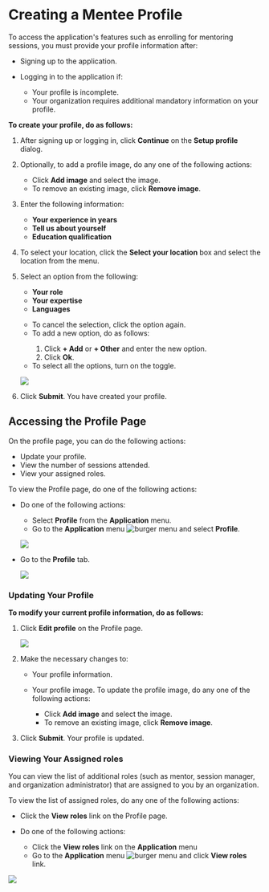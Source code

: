 
# Creating a Mentee Profile

To access the application's features such as enrolling for mentoring sessions, you must provide your profile information after:

* Signing up to the application.

* Logging in to the application if:

  * Your profile is incomplete.
  * Your organization requires additional mandatory information on your profile.

**To create your profile, do as follows:**

1. After signing up or logging in, click **Continue** on the **Setup profile** dialog.

2. Optionally, to add a profile image, do any one of the following actions:

    * Click <b>Add image</b> and select the image.
    * To remove an existing image, click <b>Remove image</b>.

3. Enter the following information:

    * <b>Your experience in years</b>
    * <b>Tell us about yourself</b>
    * <b>Education qualification</b>

    <FormFieldsNote />

4. To select your location, click the <b>Select your location</b> box and select the location from the menu.

5. Select an option from the following:

    * <b>Your role</b>
    * <b>Your expertise</b>
    * <b>Languages</b>

    <p>
        <Admonition type="tip">
        <ul>
        <li>To cancel the selection, click the option again.</li>
        <li>To add a new option, do as follows:</li>
            <ol>
            <li>Click <b>+ Add</b> or <b>+ Other</b> and enter the new option.</li>
            <li>Click <b>Ok</b>.</li>
            </ol>
        <li>To select all the options, turn on the toggle.</li>
        </ul>
        </Admonition>
    </p>

    ![](media/portal-createprofileoptions.png)

6. Click <b>Submit</b>. You have created your profile.

## Accessing the Profile Page

On the profile page, you can do the following actions:

* Update your profile.
* View the number of sessions attended.
* View your assigned roles.

To view the Profile page, do one of the following actions:

* Do one of the following actions:

    * Select <b>Profile</b> from the <b>Application</b> menu.
    * Go to the <b>Application</b> menu ![burger menu](media/burgermenu-icon.png) and select <b>Profile</b>.

    ![](media/portal-menteeapplicationmenu.png)

* Go to the <b>Profile</b> tab.

    ![](media/profile-icon.png)

###  Updating Your Profile

**To modify your current profile information, do as follows:**

1. Click <b>Edit profile</b> on the Profile page.

    ![](media/portal-editmenteeprofile.png)

2. Make the necessary changes to:

    * Your profile information.

    * Your profile image. To update the profile image, do any one of the following actions:

        * Click <b>Add image</b> and select the image.
        * To remove an existing image, click <b>Remove image</b>.

3. Click <b>Submit</b>. Your profile is updated.

### Viewing Your Assigned roles

You can view the list of additional roles (such as mentor, session manager, and organization administrator) that are assigned to you by an organization.

To view the list of assigned roles, do any one of the following actions:

* Click the **View roles** link on the Profile page.

* Do one of the following actions:

    * Click the **View roles** link on the <b>Application</b> menu
    * Go to the <b>Application</b> menu ![burger menu](media/burgermenu-icon.png) and click **View roles** link.

![](media/viewroles-mentee.png)